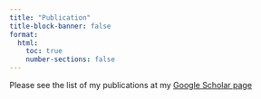 ```yaml
---
title: "Publication"
title-block-banner: false
format:
  html:
    toc: true
    number-sections: false
---
```


Please see the list of my publications at my [Google Scholar page](https://scholar.google.com.au/citations?user=eAkq43kAAAAJ)

<!-- - **Nguyen, C.**, Do, T.T., Carneiro, G., 2023. <a href="https://openreview.net/forum?id=SSkTBUyJip">Task Weighting in Meta-learning with Trajectory Optimisation</a>. In <em>Transactions on Machine Learning Research</em>.
- **Nguyen, C.**, Do, T.T., Carneiro, G., 2022. <a href="https://doi.org/10.1109/TPAMI.2022.3147798">PAC-Bayes Meta-learning with Implicit Task-specific Posteriors</a>. In <em>IEEE Transactions on Pattern Analysis and Machine Intelligence</em>, doi: 10.1109/TPAMI.2022.3147798.
- **Nguyen, C.**, Do, T.T., Carneiro, G., 2021. <a href="https://proceedings.mlr.press/v161/nguyen21b.html">Probabilistic task modelling for meta-learning</a>. In <em>Conference on Uncertainty in Artificial Intelligence</em>
- **Nguyen, C.**, Do, T.T. and Carneiro, G., 2020. <a href="https://github.com/meta-learn/meta-learn.github.io/blob/master/2020/papers/2_paper.pdf">Similarity of classification tasks</a>. In <em>Neurips 2020 Meta-learn Workshop</em>. [<a href="https://github.com/meta-learn/meta-learn.github.io/blob/master/2020/papers/2_supplementary.pdf">Supplementary</a>]
- **Nguyen, C.**, Do, T.T. and Carneiro, G., 2020. <a href="http://openaccess.thecvf.com/content_WACV_2020/papers/Nguyen_Uncertainty_in_Model-Agnostic_Meta-Learning_using_Variational_Inference_WACV_2020_paper.pdf">Uncertainty in model-agnostic meta-learning using variational inference</a>. In The IEEE <em>Winter Conference on Applications of Computer Vision</em> (pp. 3090-3100). -->